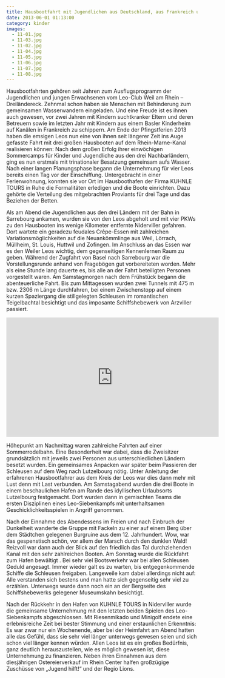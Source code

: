 ```yaml
---
title: Hausbootfahrt mit Jugendlichen aus Deutschland, aus Frankreich und aus der Schweiz
date: 2013-06-01 01:13:00
category: kinder
images:
  - 11-01.jpg
  - 11-03.jpg
  - 11-02.jpg
  - 11-04.jpg
  - 11-05.jpg
  - 11-06.jpg
  - 11-07.jpg
  - 11-08.jpg
---
```


Hausbootfahrten gehören seit Jahren zum Ausflugsprogramm der Jugendlichen und jungen Erwachsenen vom Leo-Club Weil am Rhein – Dreiländereck. Zehnmal schon haben sie Menschen mit Behinderung zum gemeinsamen Wasserwandern eingeladen. Und eine Freude ist es ihnen auch gewesen, vor zwei Jahren mit Kindern suchtkranker Eltern und deren Betreuern sowie im letzten Jahr mit Kindern aus einem Basler Kinderheim auf Kanälen in Frankreich zu schippern.
Am Ende der Pfingstferien 2013 haben die emsigen Leos nun eine von ihnen seit längerer Zeit ins Auge gefasste Fahrt mit drei großen Hausbooten auf dem Rhein-Marne-Kanal realisieren können: Nach dem großen Erfolg ihrer einwöchigen Sommercamps für Kinder und Jugendliche aus den drei Nachbarländern, ging es nun erstmals mit trinationaler Besatzung gemeinsam aufs Wasser. Nach einer langen Planungsphase begann die Unternehmung für vier Leos bereits einen Tag vor der Einschiffung. Untergebracht in einer Ferienwohnung, konnten sie vor Ort im Hausboothafen der Firma KUHNLE TOURS in Ruhe die Formalitäten erledigen und die Boote einrichten. Dazu gehörte die Verteilung des mitgebrachten Proviants für drei Tage und das Beziehen der Betten.

Als am Abend die Jugendlichen aus den drei Ländern mit der Bahn in Sarrebourg ankamen, wurden sie von den Leos abgeholt und mit vier PKWs zu den Hausbooten ins wenige Kilometer entfernte Niderviller gefahren. Dort wartete ein geradezu feudales Crêpe-Essen mit zahlreichen Variationsmöglichkeiten auf die Neuankömmlinge aus Weil, Lörrach, Müllheim, St. Louis, Huttwil und Zofingen.
Im Anschluss an das Essen war es den Weiler Leos wichtig, dem gegenseitigen Kennenlernen Raum zu geben. Während der Zugfahrt von Basel nach Sarrebourg war die Vorstellungsrunde anhand von Fragebögen gut vorbereiteten worden. Mehr als eine Stunde lang dauerte es, bis alle an der Fahrt beteiligten Personen vorgestellt waren. Am Samstagmorgen nach dem Frühstück begann die abenteuerliche Fahrt. Bis zum Mittagessen wurden zwei Tunnels mit 475 m bzw. 2306 m Länge durchfahren, bei einem Zwischenstopp auf einem kurzen Spaziergang die stillgelegten Schleusen im romantischen Teigelbachtal besichtigt und das imposante Schiffshebewerk von Arzviller passiert.

<iframe
  width="560"
  height="315"
  src="https://www.youtube-nocookie.com/embed/H8RgzWzifS4"
  title="Video zur Hausbootfahrt"
  frameborder="0"
  allow="accelerometer; autoplay; clipboard-write; encrypted-media; gyroscope; picture-in-picture"
  allowfullscreen
></iframe>

Höhepunkt am Nachmittag waren zahlreiche Fahrten auf einer Sommerrodelbahn. Eine Besonderheit war dabei, dass die Zweisitzer grundsätzlich mit jeweils zwei Personen aus unterschiedlichen Ländern besetzt wurden. Ein gemeinsames Anpacken war später beim Passieren der Schleusen auf dem Weg nach Lutzelbourg nötig. Unter Anleitung der erfahrenen Hausbootfahrer aus dem Kreis der Leos war dies dann mehr mit Lust denn mit Last verbunden. Am Samstagabend wurden die drei Boote in einem beschaulichen Hafen am Rande des idyllischen Urlaubsorts Lutzelbourg festgemacht. Dort wurden dann in gemischten Teams die ersten Disziplinen eines Leo-Siebenkampfs mit unterhaltsamen Geschicklichkeitsspielen in Angriff genommen.

Nach der Einnahme des Abendessens im Freien und nach Einbruch der Dunkelheit wanderte die Gruppe mit Fackeln zu einer auf einem Berg über dem Städtchen gelegenen Burgruine aus dem 12. Jahrhundert. Wow, war das gespenstisch schön, vor allem der Marsch durch den dunklen Wald! Reizvoll war dann auch der Blick auf den friedlich das Tal durchziehenden Kanal mit den sehr zahlreichen Booten. Am Sonntag wurde die Rückfahrt zum Hafen bewältigt . Bei sehr viel Bootsverkehr war bei allen Schleusen Geduld angesagt. Immer wieder galt es zu warten, bis entgegenkommende Schiffe die Schleusen freigaben. Langeweile kam dabei allerdings nicht auf: Alle verstanden sich bestens und man hatte sich gegenseitig sehr viel zu erzählen. Unterwegs wurde dann noch ein an der Bergseite des Schiffshebewerks gelegener Museumskahn besichtigt.

Nach der Rückkehr in den Hafen von KUHNLE TOURS in Niderviller wurde die gemeinsame Unternehmung mit den letzten beiden Spielen des Leo-Siebenkampfs abgeschlossen. Mit Riesenmikado und Minigolf endete eine erlebnisreiche Zeit bei bester Stimmung und einer erstaunlichen Erkenntnis: Es war zwar nur ein Wochenende, aber bei der Heimfahrt am Abend hatten alle das Gefühl, dass sie sehr viel länger unterwegs gewesen seien und sich schon viel länger kennen würden. Allen Leos ist es ein großes Bedürfnis, ganz deutlich herauszustellen, wie es möglich gewesen ist, diese Unternehmung zu finanzieren. Neben ihren Einnahmen aus dem diesjährigen Ostereierverkauf im Rhein Center halfen großzügige Zuschüsse von „Jugend hilft!“ und der Regio Lions.
